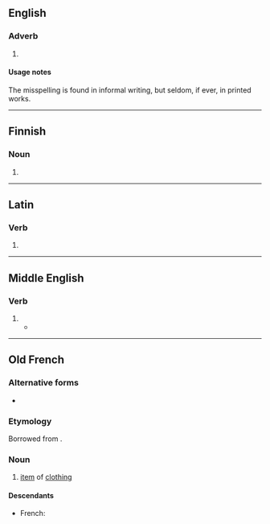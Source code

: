 {{also|a bit}}
==English==

===Adverb===
{{head|en|misspelling}}

# {{misspelling of|a bit|lang=en}}

====Usage notes====
The misspelling is found in informal writing, but seldom, if ever, in printed works.

----

==Finnish==

===Noun===
{{head|fi|noun form}}

# {{fi-form of|abi|case=nominative|pl=plural}}

----

==Latin==

===Verb===
{{la-verb-form|abit}}

# {{inflection of|abeo||3|s|pres|actv|indc|lang=la}}

----

==Middle English==

===Verb===
{{head|enm|verb}}

# {{inflection of|abide||3|s|simple present|indc|lang=enm}}
#* {{RQ:Chaucer Canterbury|chapter=Canon's Yeoman's Tale|url=https://books.google.com/books?id=ZLg8AAAAYAAJ&pg=PA163|year=1860|volume=III|page=163|line=1175|passage=He is so variaunt, he '''abit''' nowhere.}}

----

==Old French==

===Alternative forms===
* {{l|fro|habit}}

===Etymology===
Borrowed from {{bor|fro|la|habitus|withtext=1}}.

===Noun===
{{fro-noun|m}}

# [[item]] of [[clothing]]

====Descendants====
* French: {{l|fr|habit}}
